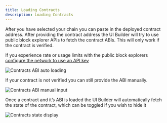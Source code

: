```yaml
---
title: Loading Contracts
description: Loading Contracts
---
```


After you have selected your chain you can paste in the deployed contract address. After providing the contract address the UI Builder will try to use public block explorer APIs to fetch the contract ABIs. This will only work if the contract is verified.



If you experience rate or usage limits with the public block explorers [configure the network to use an API key](networks.mdx)


![Contracts ABI auto loading](/contracts-ui-builder/contracts-abi-auto.png)

If your contract is not verified you can still provide the ABI manually.

![Contracts ABI manual input](/contracts-ui-builder/contracts-abi-manual.png)

Once a contract and it’s ABI is loaded the UI Builder will automatically fetch the state of the contract, which can be toggled if you wish to hide it

![Contracts state display](/contracts-ui-builder/contracts-state.png)
